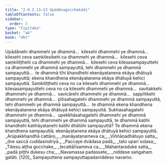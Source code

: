 ```yaml
---
title: "2.9.2.11–13 Upādānagocchakādi"
tableOfContents: false
sidebar:
  order: 3
type: "tipitaka"
basket: "ab"
book: "dht"
---
```



<DynamicBreadcrumb />

<Division number="350" book="dht" bookNo="31" page="63">

<Paragraph number="436" book="dht">
Upādānehi dhammehi ye dhammā…  kilesehi dhammehi ye dhammā…  kilesehi ceva saṃkilesikehi ca dhammehi ye dhammā…  kilesehi ceva saṃkiliṭṭhehi ca dhammehi ye dhammā…  kilesehi ceva kilesasampayuttehi ca dhammehi ye dhammā sampayuttā, tehi dhammehi ye dhammā sampayuttā…  te dhammā tīhi khandhehi ekenāyatanena ekāya dhātuyā sampayuttā; ekena khandhena ekenāyatanena ekāya dhātuyā kehici sampayuttā.
</Paragraph>

</Division>
<Division number="351" book="dht" bookNo="31" page="64">

<Paragraph number="437" book="dht">
Saṃkiliṭṭhehi ceva no ca kilesehi dhammehi ye dhammā…  kilesasampayuttehi ceva no ca kilesehi dhammehi ye dhammā…  savitakkehi dhammehi ye dhammā…  savicārehi dhammehi ye dhammā…  sappītikehi dhammehi ye dhammā…  pītisahagatehi dhammehi ye dhammā sampayuttā, tehi dhammehi ye dhammā sampayuttā…  te dhammā ekena khandhena ekenāyatanena ekāya dhātuyā kehici sampayuttā.
</Paragraph>

</Division>
<Division number="352" book="dht" bookNo="31" page="64">

<Paragraph number="438" book="dht">
Sukhasahagatehi dhammehi ye dhammā…  upekkhāsahagatehi dhammehi ye dhammā sampayuttā, tehi dhammehi ye dhammā sampayuttā, te dhammā katihi khandhehi katihāyatanehi katihi dhātūhi sampayuttā? Te dhammā ekena khandhena sampayuttā; ekenāyatanena ekāya dhātuyā kehici sampayuttā.
</Paragraph>

<Paragraph number="439" type="verses" book="dht">
_Arūpakkhandhā cattāro,_  
_manāyatanameva ca;_  
_Viññāṇadhātuyo satta,_  
_dve saccā cuddasindriyā._  

</Paragraph>

<Paragraph number="440" type="verses" book="dht">
_Paccaye dvādasa padā,_  
_tato upari soḷasa;_  
_Tikesu aṭṭha gocchake,_  
_tecattālīsameva ca._  

</Paragraph>

<Paragraph number="441" type="verses" book="dht">
_Mahantaraduke satta,_  
_padā piṭṭhi dukesu cha;_  
_Navamassa padassete,_  
_niddese saṅgahaṃ gatāti. [120]_  


</Paragraph>
</Division>

<Paragraph number="442" type="center" book="dht">
Sampayuttena sampayuttapadaniddeso navamo.
</Paragraph>